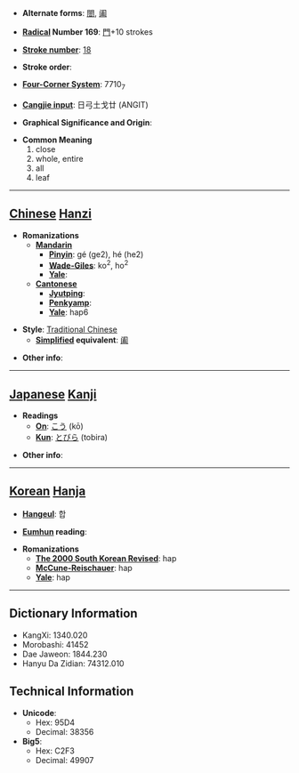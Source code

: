 * '''Alternate forms''': [[閤]], [[阖]]

* '''[[Wiktionary:Chinese radical index| Radical]] Number 169''': [[Wiktionary:Chinese radical index 門|門]]+10 strokes

* '''[[Wiktionary:Chinese total strokes index|Stroke number]]''': [[Wiktionary:Chinese total strokes index 18|18]]

* '''Stroke order''': 

* '''[[Wiktionary:Chinese four corner index|Four-Corner System]]''': 7710<sub>7</sub>

* '''[[Wiktionary:Chinese Cangjie index|Cangjie input]]''': 日弓土戈廿 (ANGIT)

* '''Graphical Significance and Origin''': 

* '''Common Meaning'''
*#close
*# whole, entire
*# all
*# leaf


----

== [[Chinese]] [[Hanzi]] ==

* '''Romanizations'''
** '''[[Mandarin]]'''
*** '''[[Pinyin]]''': gé (ge2), hé (he2)
*** '''[[Wade-Giles]]''': ko<sup>2</sup>, ho<sup>2</sup>
*** '''[[Yale]]''': 
** '''[[Cantonese]]'''
*** '''[[Jyutping]]''':
*** '''[[Penkyamp]]''': 
*** '''[[Yale]]''': hap6

* '''Style''': [[Traditional Chinese]] 
** '''[[Simplified Chinese|Simplified]] equivalent''': [[阖]]

* '''Other info''': 

----

== [[Japanese]] [[Kanji]] ==

* '''Readings'''
** '''[[On]]''': [[こう]] (kō)
** '''[[Kun]]''': [[とびら]] (tobira)

* '''Other info''':  

----

== [[Korean]] [[Hanja]] ==

* '''[[Hangeul]]''': 합

* '''[[Eumhun]] reading''': 

* '''Romanizations'''
** '''[[The 2000 South Korean Revised Romanization|The 2000 South Korean Revised]]''': hap
** '''[[McCune-Reischauer]]''': hap
** '''[[Yale]]''': hap

----

== Dictionary Information ==

* KangXi: 1340.020
* Morobashi: 41452
* Dae Jaweon: 1844.230
* Hanyu Da Zidian: 74312.010

== Technical Information ==

* '''Unicode''':
** Hex: 95D4
** Decimal: 38356
* '''Big5''':
** Hex: C2F3
** Decimal: 49907
